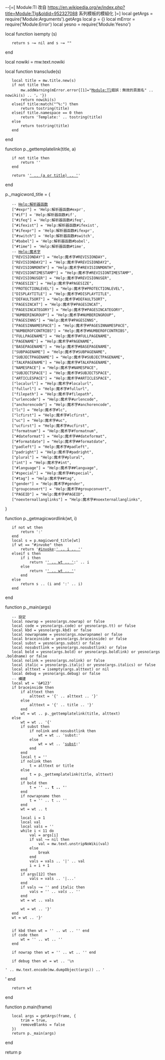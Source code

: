 --[=[
Module:Tl
改自 https://en.wikipedia.org/w/index.php?title=Module:Tlg&oldid=952327088
{{Tl}}系列模板的模組化
]=]
local getArgs = require('Module:Arguments').getArgs
local p = {}
local mError = require('Module:Error')
local yesno = require('Module:Yesno')

local function isempty (s) 
	return s ~= nil and s ~= ""
end

local nowiki = mw.text.nowiki

local function transclude(s)
	local title = mw.title.new(s)
	if not title then
		mw.addWarning(mError.error{[1]="[[Module:Tl|Module:Tl]]錯誤：無效的頁面名<code>" .. nowiki(s) .. '</code>。'})
		return nowiki(s)
	elseif title:match("^%:") then
		return tostring(title)
	elseif title.namespace == 0 then
		return 'Template:' .. tostring(title)
	else
		return tostring(title)
	end
end

function p._gettemplatelink(title, a)
	if not title then
		return '{{{1}}}'
	end
	
	return '[['_.._transclude(title)_.._'|' .. (a or title) .. ']]'
end

p._magicword_title = {
	-- [[Help:解析器函数|Help:解析器函数]]
	["#expr"] = 'Help:解析器函数#expr',
	["#if"] = 'Help:解析器函数#if',
	["#ifeq"] = 'Help:解析器函数#ifeq',
	["#ifexist"] = 'Help:解析器函数#ifexist',
	["#ifexpr"] = 'Help:解析器函数#ifexpr',
	["#switch"] = 'Help:解析器函数#switch',
	["#babel"] = 'Help:解析器函数#babel',
	["#time"] = 'Help:解析器函数#time',
	-- [[Help:魔术字|Help:魔术字]]
	["REVISIONDAY"] = "Help:魔术字#REVISIONDAY",
	["REVISIONDAY2"] = "Help:魔术字#REVISIONDAY2",
	["REVISIONMONTH"] = "Help:魔术字#REVISIONMONTH",
	["REVISIONTIMESTAMP"] = "Help:魔术字#REVISIONTIMESTAMP",
	["REVISIONUSER"] = "Help:魔术字#REVISIONUSER",
	["PAGESIZE"] = "Help:魔术字#PAGESIZE",
	["PROTECTIONLEVEL"] = "Help:魔术字#PROTECTIONLEVEL",
	["DISPLAYTITLE"] = "Help:魔术字#DISPLAYTITLE",
	["DEFAULTSORT"] = "Help:魔术字#DEFAULTSORT",
	["PAGESINCAT"] = "Help:魔术字#PAGESINCAT",
	["PAGESINCATEGORY"] = "Help:魔术字#PAGESINCATEGORY",
	["NUMBERINGROUP"] = "Help:魔术字#NUMBERINGROUP",
	["PAGESINNS"] = "Help:魔术字#PAGESINNS",
	["PAGESINNAMESPACE"] = "Help:魔术字#PAGESINNAMESPACE",
	["NUMBEROFCONTRIBS"] = "Help:魔术字#NUMBEROFCONTRIBS",
	["FULLPAGENAME"] = "Help:魔术字#FULLPAGENAME",
	["PAGENAME"] = "Help:魔术字#PAGENAME",
	["BASEPAGENAME"] = "Help:魔术字#BASEPAGENAME",
	["SUBPAGENAME"] = "Help:魔术字#SUBPAGENAME",
	["SUBJECTPAGENAME"] = "Help:魔术字#SUBJECTPAGENAME",
	["TALKPAGENAME"] = "Help:魔术字#TALKPAGENAME",
	["NAMESPACE"] = "Help:魔术字#NAMESPACE",
	["SUBJECTSPACE"] = "Help:魔术字#SUBJECTSPACE",
	["ARTICLESPACE"] = "Help:魔术字#ARTICLESPACE",
	["localurl"] = "Help:魔术字#localurl",
	["fullurl"] = "Help:魔术字#fullurl",
	["filepath"] = "Help:魔术字#filepath",
	["urlencode"] = "Help:魔术字#urlencode",
	["anchorencode"] = "Help:魔术字#anchorencode",
	["lc"] = "Help:魔术字#lc",
	["lcfirst"] = "Help:魔术字#lcfirst",
	["uc"] = "Help:魔术字#uc",
	["ucfirst"] = "Help:魔术字#ucfirst",
	["formatnum"] = "Help:魔术字#formatnum",
	["#dateformat"] = "Help:魔术字##dateformat",
	["#formatdate"] = "Help:魔术字##formatdate",
	["padleft"] = "Help:魔术字#padleft",
	["padright"] = "Help:魔术字#padright",
	["plural"] = "Help:魔术字#plural",
	["int"] = "Help:魔术字#int",
	["#language"] = "Help:魔术字##language",
	["#special"] = "Help:魔术字##special",
	["#tag"] = "Help:魔术字##tag",
	["gender"] = "Help:魔术字#gender",
	["groupconvert"] = "Help:魔术字#groupconvert",
	["PAGEID"] = "Help:魔术字#PAGEID",
	["noexternallanglinks"] = "Help:魔术字#noexternallanglinks",
}

function p._getmagicwordlink(wt, i)
	if not wt then
		return '{{{1}}}:{{{2}}}'
	end
	local s = p.magicword_title[wt]
	if wt == "#invoke" then
		return '[[Wikipedia:Lua|#invoke]]:[['_.._transclude('Module:'_.._i)_.._'|' .. i .. ']]'
	elseif s then
		if i then
			return '[['_.._s_.._'|' .. wt .. ']]:' .. i
		else
			return '[['_.._s_.._'|' .. wt .. ']]'
		end
	else
		return s .. (i and ':' .. i)
	end
end

function p._main(args)
	-- 設定
	local nowrap = yesno(args.nowrap) or false
	local code = yesno(args.code) or yesno(args.tt) or false
	local kbd = yesno(args.kbd) or false
	local nowrapname = yesno(args.nowrapname) or false
	local braceinside = yesno(args.braceinside) or false
	local subst = yesno(args.subst) or false
	local nosubstlink = yesno(args.nosubstlink) or false
	local bold = yesno(args.bold) or yesno(args.boldlink) or yesno(args.boldname) or false
	local nolink = yesno(args.nolink) or false
	local italic = yesno(args.italic) or yesno(args.italics) or false
	local alttext = isempty(args.alttext) or nil
	local debug = yesno(args.debug) or false
	-- 構建{{tl}}
	local wt = '&#123'
	if braceinside then
		if alttext then
			alttext = '{' .. alttext .. '}'
		else
			alttext = '{' .. title .. '}'
		end
		wt = wt .. p._gettemplatelink(title, alttext)
	else
		wt = wt .. '{'
		if subst then
			if nolink and nosubstlink then
				wt = wt .. 'subst:'
			else
				wt = wt .. '[[Help:替换引用|subst]]:'
			end
		end
		local t = ''
		if nolink then
			t = alttext or title
		else
			t = p._gettemplatelink(title, alttext)
		end
		if bold then
			t = '<span style="font-weight:bold;">' .. t .. '</span>'
		end
		if nowrapname then
			t = '<span class="nowrap">' .. t .. '</span>'
		end
		wt = wt .. t
		
		local i = 1
		local val
		local vals = ''
		while i < 11 do
			val = args[i]
			if val ~= nil then
				val = mw.text.unstripNoWiki(val)
			else
				break
			end
			vals = vals .. '|' .. val
			i = i + 1
		end
		if args[12] then
			vals = vals .. '|...'
		end
		if vals ~= '' and italic then
			vals = '<span style="font-style:italic;">' .. vals .. '</span>'
		end
		wt = wt .. vals
		
		wt = wt .. '}'
	end
	wt = wt .. '}'
	

	if kbd then wt = '<kbd>' .. wt .. '</kbd>' end
	if code then
		wt = '<code>' .. wt .. '</code>'
	end
	
	if nowrap then wt = '<span class="nowrap">' .. wt .. '</span>' end
	
	if debug then wt = wt .. '\n<pre>' .. mw.text.encode(mw.dumpObject(args)) .. '</pre>' end
	return wt
end

function p.main(frame)
	local args = getArgs(frame, {
		trim = true,
		removeBlanks = false
	})
	return p._main(args)
end

return p